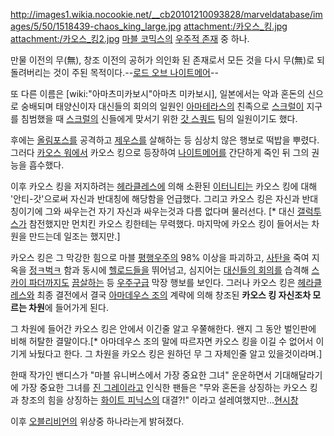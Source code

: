http://images1.wikia.nocookie.net/__cb20101210093828/marveldatabase/images/5/50/1518439-chaos_king_large.jpg
attachment:/카오스_킹.jpg
attachment:/카오스_킹2.jpg
[[마블 코믹스]]의 [[우주적 존재]] 중 하나.

만물 이전의 무(無), 창조 이전의 공허가 의인화 된 존재로서 모든 것을 다시 무(無)로 되돌려버리는 것이 주된 목적이다.--[[로드 오브 나이트메어]]--

또 다른 이름은 [wiki:"아마츠미카보시"아마츠 미카보시], 일본에서는 악과 혼돈의 신으로 숭배되며 태양신이자 대신들의 회의의 일원인 [[아마테라스]]의 친족으로 [[스크럴]]이 지구를 침범했을 때 [[스크럴]]의 신들에게 맞서기 위한 [[갓 스쿼드]] 팀의 일원이기도 했다.

후에는 [[올림포스]]를 공격하고 [[제우스]]를 살해하는 등 심상치 않은 행보로 떡밥을 뿌렸다. 그러다 [[카오스 워]]에서 카오스 킹으로 등장하여 [[나이트메어]]를 간단하게 죽인 뒤 그의 권능을 흡수했다.

이후 카오스 킹을 저지하려는 [[헤라클레스]]에 의해 소환된 [[이터니티]]는 카오스 킹에 대해 '안티-갓'으로써 자신과 반대칭에 해당함을 언급했다. 그리고 카오스 킹은 자신과 반대칭이기에 그와 싸우는건 자기 자신과 싸우는것과 다름 없다며 물러선다. [* 대신 [[갤럭투스]]가 참전했지만 먼치킨 카오스 킹한테는 무력했다. 마지막에 카오스 킹이 들어서는 차원을 만드는데 일조는 했지만.]

카오스 킹은 그 막강한 힘으로 마블 [[평행우주]]의 98% 이상을 파괴하고, [[사탄]]을 죽여 지옥을 [[정ㅋ벅ㅋ]] 함과 동시에 [[헬로드]]들을 뛰어넘고, 심지어는 [[대신들의 회의]]를 습격해 [[스카이 파더]]까지도 [[끔살]]하는 등 [[우주구]]급 막장 행보를 보인다. 그러나 카오스 킹은 [[헤라클레스]]와 최종 결전에서 결국 [[아마데우스 조]]의 계략에 의해 창조된 '''카오스 킹 자신조차 모르는 차원'''에 들어가게 된다. 

그 차원에 들어간 카오스 킹은 안에서 이긴줄 알고 우쭐해한다. 왠지 그 동안 벌인판에 비해 허탈한 결말이다.[* 아마데우스 조의 말에 따르자면 카오스 킹을 이길 수 없어서 이기게 놔뒀다고 한다. 그 차원을 카오스 킹은 원하던 무 그 자체인줄 알고 있을것이라며.] 

한때 작가인 밴디스가 "마블 유니버스에서 가장 중요한 그녀" 운운하면서 기대해달라기에 가장 중요한 그녀를 [[진 그레이]]라고 인식한 팬들은 "무와 혼돈을 상징하는 카오스 킹과 창조의 힘을 상징하는 [[화이트 피닉스]]의 대결?!" 이라고 설레여했지만...[[현시창]]

이후 [[오블리비언]]의 위상중 하나라는게 밝혀졌다.

